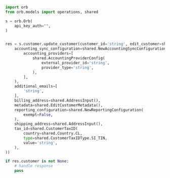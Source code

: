 ```python UpdateCustomer.py
import orb
from orb.models import operations, shared

s = orb.Orb(
    api_key_auth="",
)


res = s.customer.update_customer(customer_id='string', edit_customer=shared.EditCustomer(
    accounting_sync_configuration=shared.NewAccountingSyncConfiguration(
        accounting_providers=[
            shared.AccountingProviderConfig(
                external_provider_id='string',
                provider_type='string',
            ),
        ],
    ),
    additional_emails=[
        'string',
    ],
    billing_address=shared.AddressInput(),
    metadata=shared.EditCustomerMetadata(),
    reporting_configuration=shared.NewReportingConfiguration(
        exempt=False,
    ),
    shipping_address=shared.AddressInput(),
    tax_id=shared.CustomerTaxID(
        country=shared.Country.CL,
        type=shared.CustomerTaxIDType.SI_TIN,
        value='string',
    ),
))

if res.customer is not None:
    # handle response
    pass
```
